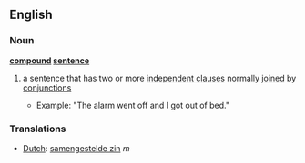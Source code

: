 ==English==
===Noun===
'''[[compound]] [[sentence]]'''
#{{grammar}} a sentence that has two or more [[independent clause]]s normally [[joined]] by [[conjunction]]s
#*Example: "The alarm went off and I got out of bed."

===Translations===
*[[Dutch]]: [[samengestelde zin]] ''m''